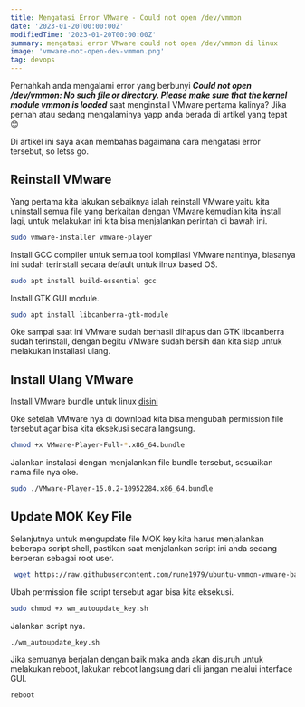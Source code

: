 ```yaml
---
title: Mengatasi Error VMware - Could not open /dev/vmmon
date: '2023-01-20T00:00:00Z'
modifiedTime: '2023-01-20T00:00:00Z'
summary: mengatasi error VMware could not open /dev/vmmon di linux
image: 'vmware-not-open-dev-vmmon.png'
tag: devops
---
```


Pernahkah anda mengalami error yang berbunyi ***Could not open /dev/vmmon: No such file or directory. Please make sure that the kernel module vmmon is loaded*** saat menginstall VMware pertama kalinya? Jika pernah atau sedang mengalaminya yapp anda berada di artikel yang tepat 😊

Di artikel ini saya akan membahas bagaimana cara mengatasi error tersebut, so letss go.

## Reinstall VMware

Yang pertama kita lakukan sebaiknya ialah reinstall VMware yaitu kita uninstall semua file yang berkaitan dengan VMware kemudian kita install lagi, untuk melakukan ini kita bisa menjalankan perintah di bawah ini.

```bash
sudo vmware-installer vmware-player
```

Install GCC compiler untuk semua tool kompilasi VMware nantinya, biasanya ini sudah terinstall secara default untuk ilnux based OS.

```bash
sudo apt install build-essential gcc
```

Install GTK GUI module.

```bash
sudo apt install libcanberra-gtk-module
```

Oke sampai saat ini VMware sudah berhasil dihapus dan GTK libcanberra sudah terinstall, dengan begitu VMware sudah bersih dan kita siap untuk melakukan installasi ulang.

## Install Ulang VMware

Install VMware bundle untuk linux [disini](https://customerconnect.vmware.com/en/downloads/details?downloadGroup=WKST-PLAYER-1700&productId=1377&rPId=97014)

Oke setelah VMware nya di download kita bisa mengubah permission file tersebut agar bisa kita eksekusi secara langsung.

```bash
chmod +x VMware-Player-Full-*.x86_64.bundle
```

Jalankan instalasi dengan menjalankan file bundle tersebut, sesuaikan nama file nya oke.

```bash
sudo ./VMware-Player-15.0.2-10952284.x86_64.bundle
```

## Update MOK Key File

Selanjutnya untuk mengupdate file MOK key kita harus menjalankan beberapa script shell, pastikan saat menjalankan script ini anda sedang berperan sebagai root user.

```bash
 wget https://raw.githubusercontent.com/rune1979/ubuntu-vmmon-vmware-bash/master/wm_autoupdate_key.sh
 ```
 
 Ubah permission file script tersebut agar bisa kita eksekusi.
 
 ```bash
 sudo chmod +x wm_autoupdate_key.sh 
 ```
 
 Jalankan script nya.
 
 ```bash
 ./wm_autoupdate_key.sh 
 ```
 
Jika semuanya berjalan dengan baik maka anda akan disuruh untuk melakukan reboot, lakukan reboot langsung dari cli jangan melalui interface GUI.
 
 ```bash
 reboot
 ```



